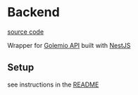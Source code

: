 # Backend

[source code](https://github.com/krystxf/metro-now/tree/main/apps/backend)

Wrapper for [Golemio API](https://api.golemio.cz/pid/docs/openapi/#/%F0%9F%9A%8F%20PID%20Departure%20Boards/get_pid_departureboards) built with [NestJS](https://nestjs.com/)

## Setup

see instructions in the [README](https://github.com/krystxf/metro-now/blob/main/apps/backend/README.md)
